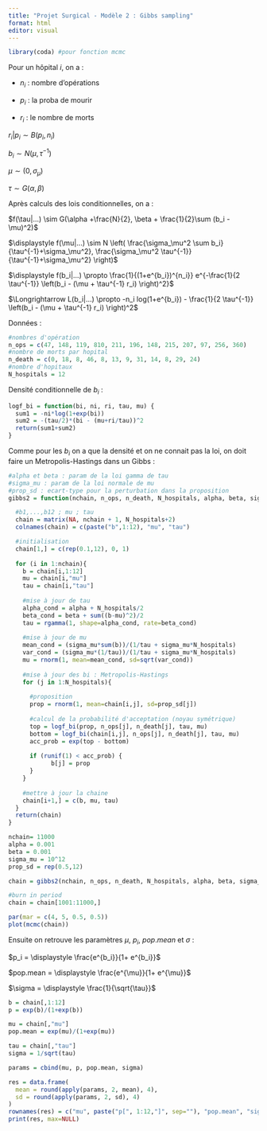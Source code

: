 ```yaml
---
title: "Projet Surgical - Modèle 2 : Gibbs sampling"
format: html
editor: visual
---
```


```r
library(coda) #pour fonction mcmc
```

Pour un hôpital $i$, on a :

-   $n_i$ : nombre d'opérations

-   $p_i$ : la proba de mourir

-   $r_i$ : le nombre de morts

$r_i | p_i \sim B(p_i,n_i)$

$b_i \sim N(\mu, \tau^{-1})$

$\mu \sim (0, \sigma_\mu)$

$\tau \sim G(\alpha, \beta)$

Après calculs des lois conditionnelles, on a :

$f(\tau|...) \sim G(\alpha +\frac{N}{2}, \beta + \frac{1}{2}\sum (b_i - \mu)^2)$

$\displaystyle f(\mu|...) \sim N \left( \frac{\sigma_\mu^2 \sum b_i}{\tau^{-1}+\sigma_\mu^2}, \frac{\sigma_\mu^2 \tau^{-1}}{\tau^{-1}+\sigma_\mu^2} \right)$

$\displaystyle f(b_i|...) \propto \frac{1}{(1+e^{b_i})^{n_i}} e^{-\frac{1}{2 \tau^{-1}} \left(b_i - (\mu + \tau^{-1} r_i) \right)^2}$

$\Longrightarrow L(b_i|...) \propto -n_i log(1+e^{b_i}) - \frac{1}{2 \tau^{-1}} \left(b_i - (\mu + \tau^{-1} r_i) \right)^2$

Données :

```r
#nombres d'opération
n_ops = c(47, 148, 119, 810, 211, 196, 148, 215, 207, 97, 256, 360)
#nombre de morts par hopital
n_death = c(0, 18, 8, 46, 8, 13, 9, 31, 14, 8, 29, 24)
#nombre d'hopitaux
N_hospitals = 12 
```

Densité conditionnelle de $b_i$ :

```r
logf_bi = function(bi, ni, ri, tau, mu) {
  sum1 = -ni*log(1+exp(bi))
  sum2 = -(tau/2)*(bi - (mu+ri/tau))^2
  return(sum1+sum2)
}
```

Comme pour les $b_i$ on a que la densité et on ne connait pas la loi, on doit faire un Metropolis-Hastings dans un Gibbs :

```r
#alpha et beta : param de la loi gamma de tau
#sigma_mu : param de la loi normale de mu
#prop_sd : ecart-type pour la perturbation dans la proposition
gibbs2 = function(nchain, n_ops, n_death, N_hospitals, alpha, beta, sigma_mu, prop_sd){

  #b1,...,b12 ; mu ; tau 
  chain = matrix(NA, nchain + 1, N_hospitals+2) 
  colnames(chain) = c(paste("b",1:12), "mu", "tau")

  #initialisation
  chain[1,] = c(rep(0.1,12), 0, 1)
  
  for (i in 1:nchain){
    b = chain[i,1:12]
    mu = chain[i,"mu"]
    tau = chain[i,"tau"]
    
    #mise à jour de tau
    alpha_cond = alpha + N_hospitals/2
    beta_cond = beta + sum((b-mu)^2)/2
    tau = rgamma(1, shape=alpha_cond, rate=beta_cond)
    
    #mise à jour de mu
    mean_cond = (sigma_mu*sum(b))/(1/tau + sigma_mu*N_hospitals)
    var_cond = (sigma_mu*(1/tau))/(1/tau + sigma_mu*N_hospitals)
    mu = rnorm(1, mean=mean_cond, sd=sqrt(var_cond))
    
    #mise à jour des bi : Metropolis-Hastings 
    for (j in 1:N_hospitals){
      
      #proposition
      prop = rnorm(1, mean=chain[i,j], sd=prop_sd[j]) 
      
      #calcul de la probabilité d'acceptation (noyau symétrique)
      top = logf_bi(prop, n_ops[j], n_death[j], tau, mu)
      bottom = logf_bi(chain[i,j], n_ops[j], n_death[j], tau, mu)
      acc_prob = exp(top - bottom)
      
      if (runif(1) < acc_prob) {
            b[j] = prop
      }
    }
    
    #mettre à jour la chaine
    chain[i+1,] = c(b, mu, tau)
  }
  return(chain)
}
```

```r
nchain= 11000 
alpha = 0.001
beta = 0.001
sigma_mu = 10^12
prop_sd = rep(0.5,12)

chain = gibbs2(nchain, n_ops, n_death, N_hospitals, alpha, beta, sigma_mu, prop_sd)
```

```r
#burn in period
chain = chain[1001:11000,]

par(mar = c(4, 5, 0.5, 0.5))
plot(mcmc(chain))
```

Ensuite on retrouve les paramètres $\mu$, $p_i$, $pop.mean$ et $\sigma$ :

$p_i = \displaystyle \frac{e^{b_i}}{1+ e^{b_i}}$

$pop.mean = \displaystyle \frac{e^{\mu}}{1+ e^{\mu}}$

$\sigma = \displaystyle \frac{1}{\sqrt{\tau}}$

```r
b = chain[,1:12]
p = exp(b)/(1+exp(b))

mu = chain[,"mu"]
pop.mean = exp(mu)/(1+exp(mu))

tau = chain[,"tau"]
sigma = 1/sqrt(tau)

params = cbind(mu, p, pop.mean, sigma)

res = data.frame(
  mean = round(apply(params, 2, mean), 4),
  sd = round(apply(params, 2, sd), 4)
)
rownames(res) = c("mu", paste("p[", 1:12,"]", sep=""), "pop.mean", "sigma")
print(res, max=NULL)
```
